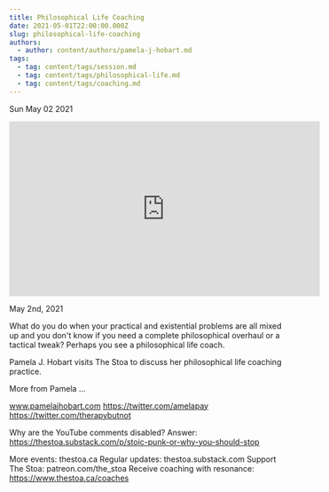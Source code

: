 ```yaml
---
title: Philosophical Life Coaching
date: 2021-05-01T22:00:00.000Z
slug: philosophical-life-coaching
authors:
  - author: content/authors/pamela-j-hobart.md
tags:
  - tag: content/tags/session.md
  - tag: content/tags/philosophical-life.md
  - tag: content/tags/coaching.md
---
```






Sun May 02 2021

<iframe width="560" height="315" src="https://www.youtube.com/embed/ZDRdRTgunCg" title="Philosophical Life Coaching w/ Pamela J. Hobart" frameborder="0" allow="accelerometer; autoplay; clipboard-write; encrypted-media; gyroscope; picture-in-picture" allowfullscreen ></iframe>

May 2nd, 2021

What do you do when your practical and existential problems are all mixed up and you don't know if you need a complete philosophical overhaul or a tactical tweak? Perhaps you see a philosophical life coach.

Pamela J. Hobart visits The Stoa to discuss her philosophical life coaching practice.

More from Pamela ...

www.pamelajhobart.com
https://twitter.com/amelapay
https://twitter.com/therapybutnot

Why are the YouTube comments disabled? Answer: https://thestoa.substack.com/p/stoic-punk-or-why-you-should-stop

More events: thestoa.ca
Regular updates: thestoa.substack.com
Support The Stoa: patreon.com/the_stoa
Receive coaching with resonance: https://www.thestoa.ca/coaches


